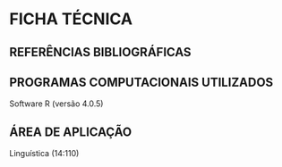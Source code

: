 # FICHA TÉCNICA {-}

## REFERÊNCIAS BIBLIOGRÁFICAS {-}

<div id="refs"></div>

## PROGRAMAS COMPUTACIONAIS UTILIZADOS {-}

Software R (versão 4.0.5)


## ÁREA DE APLICAÇÃO {-}

Linguística (14:110)
